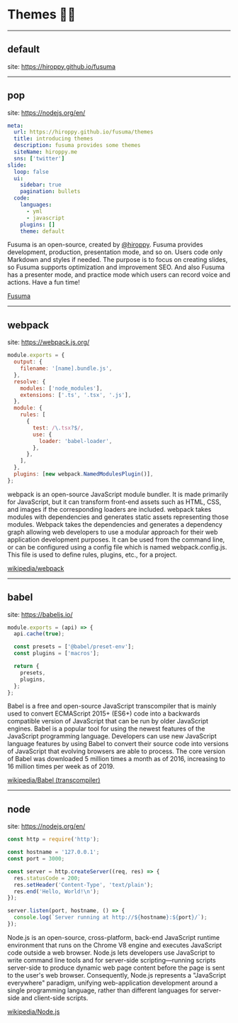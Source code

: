 # Themes 🧏‍♀️

---

## default

site: https://hiroppy.github.io/fusuma

---

<!-- classes: pop -->

## pop

site: https://nodejs.org/en/

<!-- block-start: grid -->

<!-- block-start: column -->

```yml
meta:
  url: https://hiroppy.github.io/fusuma/themes
  title: introducing themes
  description: fusuma provides some themes
  siteName: hiroppy.me
  sns: ['twitter']
slide:
  loop: false
  ui:
    sidebar: true
    pagination: bullets
  code:
    languages:
      - yml
      - javascript
    plugins: []
    theme: default
```

<!-- block-end -->
<!-- block-start: column -->

Fusuma is an open-source, created by [@hiroppy](https://twitter.com/about_hiroppy). Fusuma provides development, production, presentation mode, and so on. Users code only Markdown and styles if needed. The purpose is to focus on creating slides, so Fusuma supports optimization and improvement SEO. And also Fusuma has a presenter mode, and practice mode which users can record voice and actions. Have a fun time!

[Fusuma](https://hiroppy.github.io/fusuma/)

<!-- block-end -->
<!-- block-end -->

---

<!-- classes: webpack -->

## webpack

site: https://webpack.js.org/

<!-- block-start: grid -->

<!-- block-start: column -->

```js
module.exports = {
  output: {
    filename: '[name].bundle.js',
  },
  resolve: {
    modules: ['node_modules'],
    extensions: ['.ts', '.tsx', '.js'],
  },
  module: {
    rules: [
      {
        test: /\.tsx?$/,
        use: {
          loader: 'babel-loader',
        },
      },
    ],
  },
  plugins: [new webpack.NamedModulesPlugin()],
};
```

<!-- block-end -->
<!-- block-start: column -->

webpack is an open-source JavaScript module bundler. It is made primarily for JavaScript, but it can transform front-end assets such as HTML, CSS, and images if the corresponding loaders are included. webpack takes modules with dependencies and generates static assets representing those modules. Webpack takes the dependencies and generates a dependency graph allowing web developers to use a modular approach for their web application development purposes. It can be used from the command line, or can be configured using a config file which is named webpack.config.js. This file is used to define rules, plugins, etc., for a project.

[wikipedia/webpack](https://en.wikipedia.org/wiki/Webpack)

<!-- block-end -->
<!-- block-end -->

---

<!-- classes: babel -->

## babel

site: https://babeljs.io/

<!-- block-start: grid -->

<!-- block-start: column -->

```js
module.exports = (api) => {
  api.cache(true);

  const presets = ['@babel/preset-env'];
  const plugins = ['macros'];

  return {
    presets,
    plugins,
  };
};
```

<!-- block-end -->
<!-- block-start: column -->

Babel is a free and open-source JavaScript transcompiler that is mainly used to convert ECMAScript 2015+ (ES6+) code into a backwards compatible version of JavaScript that can be run by older JavaScript engines. Babel is a popular tool for using the newest features of the JavaScript programming language. Developers can use new JavaScript language features by using Babel to convert their source code into versions of JavaScript that evolving browsers are able to process. The core version of Babel was downloaded 5 million times a month as of 2016, increasing to 16 million times per week as of 2019.

[wikipedia/Babel (transcompiler)](<https://en.wikipedia.org/wiki/Babel_(transcompiler)>)

<!-- block-end -->
<!-- block-end -->

---

<!-- classes: node -->

## node

site: https://nodejs.org/en/

<!-- block-start: grid -->

<!-- block-start: column -->

```js
const http = require('http');

const hostname = '127.0.0.1';
const port = 3000;

const server = http.createServer((req, res) => {
  res.statusCode = 200;
  res.setHeader('Content-Type', 'text/plain');
  res.end('Hello, World!\n');
});

server.listen(port, hostname, () => {
  console.log(`Server running at http://${hostname}:${port}/`);
});
```

<!-- block-end -->
<!-- block-start: column -->

Node.js is an open-source, cross-platform, back-end JavaScript runtime environment that runs on the Chrome V8 engine and executes JavaScript code outside a web browser. Node.js lets developers use JavaScript to write command line tools and for server-side scripting—running scripts server-side to produce dynamic web page content before the page is sent to the user's web browser. Consequently, Node.js represents a "JavaScript everywhere" paradigm, unifying web-application development around a single programming language, rather than different languages for server-side and client-side scripts.

[wikipedia/Node.js](https://en.wikipedia.org/wiki/Node.js)

<!-- block-end -->
<!-- block-end -->
